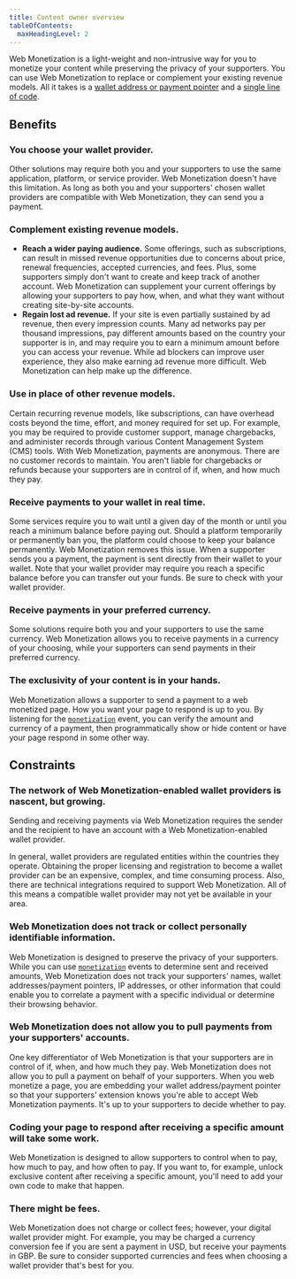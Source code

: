 ```yaml
---
title: Content owner overview
tableOfContents:
  maxHeadingLevel: 2
---
```



Web Monetization is a light-weight and non-intrusive way for you to monetize your content while preserving the privacy of your supporters. You can use Web Monetization to replace or complement your existing revenue models. All it takes is a [wallet address or payment pointer](/wallets) and a [single line of code](/developers/link-element).

## Benefits

### You choose your wallet provider.

Other solutions may require both you and your supporters to use the same application, platform, or service provider. Web Monetization doesn't have this limitation. As long as both you and your supporters' chosen wallet providers are compatible with Web Monetization, they can send you a payment.

### Complement existing revenue models.

- **Reach a wider paying audience.** Some offerings, such as subscriptions, can result in missed revenue opportunities due to concerns about price, renewal frequencies, accepted currencies, and fees. Plus, some supporters simply don't want to create and keep track of another account. Web Monetization can supplement your current offerings by allowing your supporters to pay how, when, and what they want without creating site-by-site accounts.
- **Regain lost ad revenue.** If your site is even partially sustained by ad revenue, then every impression counts. Many ad networks pay per thousand impressions, pay different amounts based on the country your supporter is in, and may require you to earn a minimum amount before you can access your revenue. While ad blockers can improve user experience, they also make earning ad revenue more difficult. Web Monetization can help make up the difference.

### Use in place of other revenue models.

Certain recurring revenue models, like subscriptions, can have overhead costs beyond the time, effort, and money required for set up. For example, you may be required to provide customer support, manage chargebacks, and administer records through various Content Management System (CMS) tools. With Web Monetization, payments are anonymous. There are no customer records to maintain. You aren't liable for chargebacks or refunds because your supporters are in control of if, when, and how much they pay.

### Receive payments to your wallet in real time.

Some services require you to wait until a given day of the month or until you reach a minimum balance before paying out. Should a platform temporarily or permanently ban you, the platform could choose to keep your balance permanently. Web Monetization removes this issue. When a supporter sends you a payment, the payment is sent directly from their wallet to your wallet. Note that your wallet provider may require you reach a specific balance before you can transfer out your funds. Be sure to check with your wallet provider.

### Receive payments in your preferred currency.

Some solutions require both you and your supporters to use the same currency. Web Monetization allows you to receive payments in a currency of your choosing, while your supporters can send payments in their preferred currency.

### The exclusivity of your content is in your hands.

Web Monetization allows a supporter to send a payment to a web monetized page. How you want your page to respond is up to you. By listening for the [`monetization`](/developers/events) event, you can verify the amount and currency of a payment, then programmatically show or hide content or have your page respond in some other way.

## Constraints

### The network of Web Monetization-enabled wallet providers is nascent, but growing.

Sending and receiving payments via Web Monetization requires the sender and the recipient to have an account with a Web Monetization-enabled wallet provider.

In general, wallet providers are regulated entities within the countries they operate. Obtaining the proper licensing and registration to become a wallet provider can be an expensive, complex, and time consuming process. Also, there are technical integrations required to support Web Monetization. All of this means a compatible wallet provider may not yet be available in your area.

### Web Monetization does not track or collect personally identifiable information.

Web Monetization is designed to preserve the privacy of your supporters. While you can use [`monetization`](/developers/events) events to determine sent and received amounts, Web Monetization does not track your supporters' names, wallet addresses/payment pointers, IP addresses, or other information that could enable you to correlate a payment with a specific individual or determine their browsing behavior.

### Web Monetization does not allow you to pull payments from your supporters' accounts.

One key differentiator of Web Monetization is that your supporters are in control of if, when, and how much they pay. Web Monetization does not allow you to pull a payment on behalf of your supporters. When you web monetize a page, you are embedding your wallet address/payment pointer so that your supporters' extension knows you're able to accept Web Monetization payments. It's up to your supporters to decide whether to pay.

### Coding your page to respond after receiving a specific amount will take some work.

Web Monetization is designed to allow supporters to control when to pay, how much to pay, and how often to pay. If you want to, for example, unlock exclusive content after receiving a specific amount, you'll need to add your own code to make that happen.

### There might be fees.

Web Monetization does not charge or collect fees; however, your digital wallet provider might. For example, you may be charged a currency conversion fee if you are sent a payment in USD, but receive your payments in GBP. Be sure to consider supported currencies and fees when choosing a wallet provider that's best for you.
